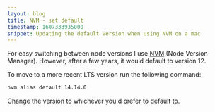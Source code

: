 ```yaml
---
layout: blog
title: NVM - set default
timestamp: 1607333935000
snippet: Updating the default version when using NVM on a mac
---
```


For easy switching between node versions I use [NVM](https://github.com/nvm-sh/nvm) (Node Version Manager). However, after a few years, it would default to version 12.

To move to a more recent LTS version run the following command:

```bash
nvm alias default 14.14.0
```

Change the version to whichever you'd prefer to default to.
